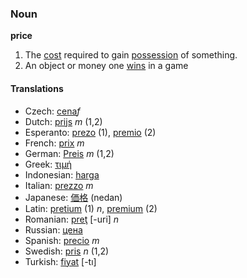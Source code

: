 ===Noun===
'''price'''

#The [[cost]] required to gain [[possession]] of something.
#An object or money one [[win]]s in a game

====Translations====
*Czech: [[cena]]''f''
*Dutch: [[prijs]] ''m'' (1,2)
*Esperanto: [[prezo]] (1), [[premio]] (2)
*French: [[prix]] ''m''
*German: [[Preis]] ''m'' (1,2)
*Greek: [[τιμή]]
*Indonesian: [[harga]]
*Italian: [[prezzo]] ''m''
*Japanese: [[価格]] (nedan)
*Latin: [[pretium]] (1) ''n'', [[premium]] (2)
*Romanian: [[preţ]] [-uri] ''n''
*Russian: [[цена]]
*Spanish: [[precio]] ''m''
*Swedish: [[pris]] ''n'' (1,2)
*Turkish: [[fiyat]] [-tı]